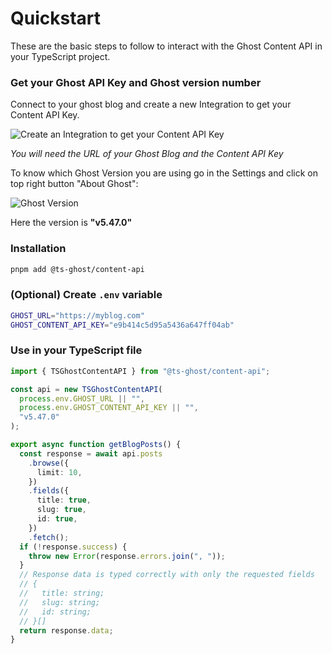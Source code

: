 # Quickstart

These are the basic steps to follow to interact with the Ghost Content API in your TypeScript project.

<Steps>

### Get your Ghost API Key and Ghost version number

Connect to your ghost blog and create a new Integration to get your Content API Key.

![Create an Integration to get your Content API Key](https://github.com/PhilDL/ts-ghost/assets/4941205/0a35955e-1d42-40b3-a966-2cfc0345fa38)

_You will need the URL of your Ghost Blog and the Content API Key_

To know which Ghost Version you are using go in the Settings and click on top right button "About Ghost":

![Ghost Version](https://github.com/PhilDL/ts-ghost/assets/4941205/c46034a5-844e-4d8c-b525-a47e26d941c6)

Here the version is **"v5.47.0"**

### Installation

```bash title="Terminal"
pnpm add @ts-ghost/content-api
```

### (Optional) Create `.env` variable

```bash title=".env"
GHOST_URL="https://myblog.com"
GHOST_CONTENT_API_KEY="e9b414c5d95a5436a647ff04ab"
```

### Use in your TypeScript file

```ts title="ghost-queries.ts"
import { TSGhostContentAPI } from "@ts-ghost/content-api";

const api = new TSGhostContentAPI(
  process.env.GHOST_URL || "",
  process.env.GHOST_CONTENT_API_KEY || "",
  "v5.47.0"
);

export async function getBlogPosts() {
  const response = await api.posts
    .browse({
      limit: 10,
    })
    .fields({
      title: true,
      slug: true,
      id: true,
    })
    .fetch();
  if (!response.success) {
    throw new Error(response.errors.join(", "));
  }
  // Response data is typed correctly with only the requested fields
  // {
  //   title: string;
  //   slug: string;
  //   id: string;
  // }[]
  return response.data;
}
```

</Steps>
